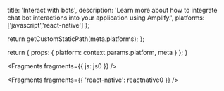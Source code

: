                   
  title: 'Interact with bots',
  description: 'Learn more about how to integrate chat bot interactions into your application using Amplify.',
  platforms: ['javascript','react-native']
};

  return getCustomStaticPath(meta.platforms);
};

  return {
    props: {
      platform: context.params.platform,
      meta
    }
  };
}
          



<Fragments fragments={{ js: js0 }} />


<Fragments fragments={{ 'react-native': reactnative0 }} />
